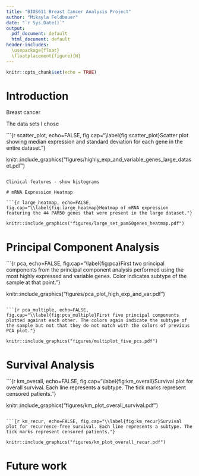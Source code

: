 ---
title: "BIOS611 Breast Cancer Analysis Project"
author: "Mikayla Feldbauer"
date: "`r Sys.Date()`"
output:
  pdf_document: default
  html_document: default
header-includes:
  \usepackage{float}
  \floatplacement{figure}{H}
---
```{r setup, include=FALSE}
knitr::opts_chunk$set(echo = TRUE)
```

# Introduction

Breast cancer

The data sets I chose


```{r scatter_plot, echo=FALSE, fig.cap="\\label{fig:scatter_plot}Scatter plot showing median expression and standard deviation for each gene in the entire dataset."}
 
knitr::include_graphics("figures/highly_exp_and_variable_genes_large_dataset.pdf")
```

Clinical features - show histograms

# mRNA Expression Heatmap

```{r large_heatmap, echo=FALSE, fig.cap="\\label{fig:large_heatmap}Heatmap of mRNA expression featuring the 44 PAM50 genes that were present in the large dataset."}
 
knitr::include_graphics("figures/large_set_pam50genes_heatmap.pdf")
```


# Principal Component Analysis

```{r pca, echo=FALSE, fig.cap="\\label{fig:pca}First two principal components from the principal component analysis performed using the most highly expressed and variable genes. Color indicates subtype of the sample at that point."}
 
knitr::include_graphics("figures/pca_plot_high_exp_and_var.pdf")
```

```{r pca_multiple, echo=FALSE, fig.cap="\\label{fig:pca_multiple}First five principal components plotted against each other. The colors again indicate the subtype of the sample but not that they do not match with the colors of previous PCA plot."}
 
knitr::include_graphics("figures/multiplot_five_pcs.pdf")
```

# Survival Analysis

```{r km_overall, echo=FALSE, fig.cap="\\label{fig:km_overall}Survival plot for overall survival. Each line represents a subtype. The tick marks represent censored patients."}
 
knitr::include_graphics("figures/km_plot_overall_survival.pdf")
```

```{r km_recur, echo=FALSE, fig.cap="\\label{fig:km_recur}Survival plot for recurrence-free survival. Each line represents a subtype. The tick marks represent censored patients."}
 
knitr::include_graphics("figures/km_plot_overall_recur.pdf")
```

# Future work
